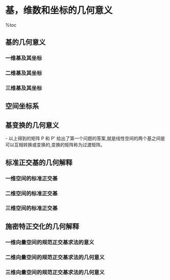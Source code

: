 = 基，维数和坐标的几何意义 =

%toc

== 基的几何意义 ==
{{http:pic/6-1.png}}

=== 一维基及其坐标 ===
{{http:pic/6-2.png}}

=== 二维基及其坐标 ===
{{http:pic/6-3.png}}

=== 三维基及其坐标 ===
{{http:pic/6-4.png}}
{{http:pic/6-5.png}}

== 空间坐标系 ==
{{http:pic/6-6.png}}

== 基变换的几何意义 ==

{{http:pic/6-7.png}}

{{http:pic/6-8.png}}

{{http:pic/6-9.png}}

{{http:pic/6-10.png}}

- 以上得到的矩阵 P 和 P' 给出了第一个问题的答案,就是线性空间的两个基之间是可以互相转换或变换的,变换的矩阵称为过渡矩阵。

{{http:pic/6-11.png}}
{{http:pic/6-12.png}}
{{http:pic/6-13.png}}

== 标准正交基的几何解释 ==
=== 一维空间的标准正交基 ===
{{http:pic/6-14.png}}

=== 二维空间的标准正交基 ===
{{http:pic/6-15.png}}

=== 三维空间的标准正交基 ===
{{http:pic/6-16.png}}

== 施密特正交化的几何解释 ==
{{http:pic/6-17-0.png}}
{{http:pic/6-17.png}}

=== 一维向量空间的规范正交基求法的意义 ===
{{http:pic/6-18-0.png}}
{{http:pic/6-18.png}}

=== 二维向量空间的规范正交基求法的几何意义 ===
{{http:pic/6-19.png}}
{{http:pic/6-20.png}}

=== 三维向量空间的规范正交基求法的几何意义 ===
{{http:pic/6-21.png}}
{{http:pic/6-22.png}}


